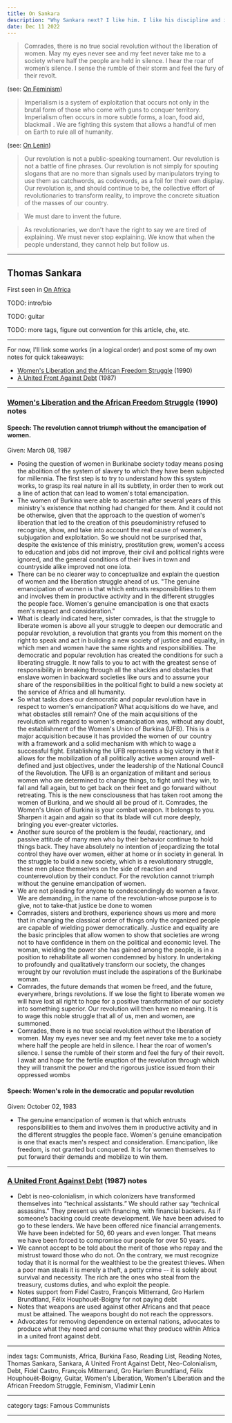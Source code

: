```yaml
---
title: On Sankara
description: "Why Sankara next? I like him. I like his discipline and ideals, I like his concrete actions, I like what he stands for to this day. I like his symbolic heart and the material change he affected, and I like how he focused on improving things for those who didn't have the vantage. He's a Robin Hood type, he's a hero in my eyes. I also like that he's a fellow guitar head, that's cool too, plus he was always fitted with the military suit and beret, I mean I could list here all day"
date: Dec 11 2022
---
```


> Comrades, there is no true social revolution without the liberation of women. May my eyes never see and my feet never take me to a society where half the people are held in silence. I hear the roar of women’s silence. I sense the rumble of their storm and feel the fury of their revolt.

(see: [On Feminism](/posts/on-feminism))

> Imperialism is a system of exploitation that occurs not only in the brutal form of those who come with guns to conquer territory. Imperialism often occurs in more subtle forms, a loan, food aid, blackmail . We are fighting this system that allows a handful of men on Earth to rule all of humanity.

(see: [On Lenin](/posts/on-lenin))

> Our revolution is not a public-speaking tournament. Our revolution is not a battle of fine phrases. Our revolution is not simply for spouting slogans that are no more than signals used by manipulators trying to use them as catchwords, as codewords, as a foil for their own display. Our revolution is, and should continue to be, the collective effort of revolutionaries to transform reality, to improve the concrete situation of the masses of our country.

> We must dare to invent the future.

> As revolutionaries, we don't have the right to say we are tired of explaining. We must never stop explaining. We know that when the people understand, they cannot help but follow us.

---

## Thomas Sankara



First seen in [On Africa](/posts/on-africa)

TODO: intro/bio

TODO: guitar

TODO: more tags, figure out convention for this article, che, etc.

---

For now, I'll link some works (in a logical order) and post some of my own notes for quick takeaways:
- [Women's Liberation and the African Freedom Struggle](https://libcom.org/article/womens-liberation-and-african-freedom-struggle) (1990)
- [A United Front Against Debt](https://viewpointmag.com/2018/02/01/united-front-debt-1987/) (1987)

---

### [Women's Liberation and the African Freedom Struggle](https://libcom.org/article/womens-liberation-and-african-freedom-struggle) (1990) notes

#### Speech: The revolution cannot triumph without the emancipation of women.
Given: March 08, 1987

- Posing the question of women in Burkinabe society today means posing the abolition of the system of slavery to which they have been subjected for millennia. The first step is to try to understand how this system works, to grasp its real nature in all its subtlety, in order then to work out a line of action that can lead to women's total emancipation.
- The women of Burkina were able to ascertain after several years of this ministry's existence that nothing had changed for them. And it could not be otherwise, given that the approach to the question of women's liberation that led to the creation of this pseudoministry refused to recognize, show, and take into account the real cause of women's subjugation and exploitation. So we should not be surprised that, despite the existence of this ministry, prostitution grew, women's access to education and jobs did not improve, their civil and political rights were ignored, and the general conditions of their lives in town and countryside alike improved not one iota.
- There can be no clearer way to conceptualize and explain the question of women and the liberation struggle ahead of us. "The genuine emancipation of women is that which entrusts responsibilities to them and involves them in productive activity and in the different struggles the people face. Women's genuine emancipation is one that exacts men's respect and consideration."
- What is clearly indicated here, sister comrades, is that the struggle to liberate women is above all your struggle to deepen our democratic and popular revolution, a revolution that grants you from this moment on the right to speak and act in building a new society of justice and equality, in which men and women have the same rights and responsibilities. The democratic and popular revolution has created the conditions for such a liberating struggle. It now falls to you to act with the greatest sense of responsibility in breaking through all the shackles and obstacles that enslave women in backward societies like ours and to assume your share of the responsibilities in the political fight to build a new society at the service of Africa and all humanity.
- So what tasks does our democratic and popular revolution have in respect to women's emancipation? What acquisitions do we have, and what obstacles still remain? One of the main acquisitions of the revolution with regard to women's emancipation was, without any doubt, the establishment of the Women's Union of Burkina (UFB). This is a major acquisition because it has provided the women of our country with a framework and a solid mechanism with which to wage a successful fight. Establishing the UFB represents a big victory in that it allows for the mobilization of all politically active women around well-defined and just objectives, under the leadership of the National Council of the Revolution. The UFB is an organization of militant and serious women who are determined to change things, to fight until they win, to fall and fall again, but to get back on their feet and go forward without retreating. This is the new consciousness that has taken root among the women of Burkina, and we should all be proud of it. Comrades, the Women's Union of Burkina is your combat weapon. It belongs to you. Sharpen it again and again so that its blade will cut more deeply, bringing you ever-greater victories.
- Another sure source of the problem is the feudal, reactionary, and passive attitude of many men who by their behavior continue to hold things back. They have absolutely no intention of jeopardizing the total control they have over women, either at home or in society in general. In the struggle to build a new society, which is a revolutionary struggle, these men place themselves on the side of reaction and counterrevolution by their conduct. For the revolution cannot triumph without the genuine emancipation of women.
- We are not pleading for anyone to condescendingly do women a favor. We are demanding, in the name of the revolution-whose purpose is to give, not to take-that justice be done to women
- Comrades, sisters and brothers, experience shows us more and more that in changing the classical order of things only the organized people are capable of wielding power democratically. Justice and equality are the basic principles that allow women to show that societies are wrong not to have confidence in them on the political and economic level. The woman, wielding the power she has gained among the people, is in a position to rehabilitate all women condemned by history. In undertaking to profoundly and qualitatively transform our society, the changes wrought by our revolution must include the aspirations of the Burkinabe woman.
- Comrades, the future demands that women be freed, and the future, everywhere, brings revolutions. If we lose the fight to liberate women we will have lost all right to hope for a positive transformation of our society into something superior. Our revolution will then have no meaning. It is to wage this noble struggle that all of us, men and women, are summoned.
- Comrades, there is no true social revolution without the liberation of women. May my eyes never see and my feet never take me to a society where half the people are held in silence. I hear the roar of women's silence. I sense the rumble of their storm and feel the fury of their revolt. I await and hope for the fertile eruption of the revolution through which they will transmit the power and the rigorous justice issued from their oppressed wombs

#### Speech: Women's role in the democratic and popular revolution
Given: October 02, 1983

- The genuine emancipation of women is that which entrusts responsibilities to them and involves them in productive activity and in the different struggles the people face. Women's genuine emancipation is one that exacts men's respect and consideration. Emancipation, like freedom, is not granted but conquered. It is for women themselves to put forward their demands and mobilize to win them.

---

### [A United Front Against Debt](https://viewpointmag.com/2018/02/01/united-front-debt-1987/) (1987) notes

- Debt is neo-colonialism, in which colonizers have transformed themselves into “technical assistants.” We should rather say “technical assassins.” They present us with financing, with financial backers. As if someone’s backing could create development. We have been advised to go to these lenders. We have been offered nice financial arrangements. We have been indebted for 50, 60 years and even longer. That means we have been forced to compromise our people for over 50 years.
- We cannot accept to be told about the merit of those who repay and the mistrust toward those who do not. On the contrary, we must recognize today that it is normal for the wealthiest to be the greatest thieves. When a poor man steals it is merely a theft, a petty crime -- it is solely about survival and necessity. The rich are the ones who steal from the treasury, customs duties, and who exploit the people.
- Notes support from Fidel Castro, François Mitterrand, Gro Harlem Brundtland, Félix Houphouët-Boigny for not paying debt
- Notes that weapons are used against other Africans and that peace must be attained. The weapons bought do not reach the oppressors.
- Advocates for removing dependence on external nations, advocates to produce what they need and consume what they produce within Africa in a united front against debt.

---

index tags: Communists, Africa, Burkina Faso, Reading List, Reading Notes, Thomas Sankara, Sankara, A United Front Against Debt, Neo-Colonialism, Debt, Fidel Castro, François Mitterrand, Gro Harlem Brundtland, Félix Houphouët-Boigny, Guitar, Women's Liberation, Women's Liberation and the African Freedom Struggle, Feminism, Vladimir Lenin

---

category tags: Famous Communists

---
